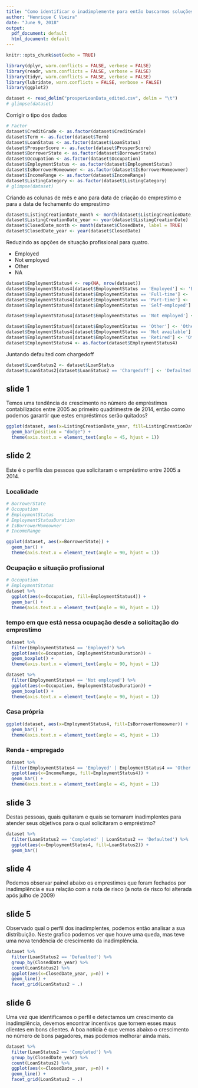 ```yaml
---
title: "Como identificar o inadimplemente para então buscarmos soluções?"
author: "Henrique C Vieira"
date: "June 9, 2018"
output:
  pdf_document: default
  html_document: default
---
```


```r
knitr::opts_chunk$set(echo = TRUE)
```

```r
library(dplyr, warn.conflicts = FALSE, verbose = FALSE)
library(readr, warn.conflicts = FALSE, verbose = FALSE)
library(tidyr, warn.conflicts = FALSE, verbose = FALSE)
library(lubridate, warn.conflicts = FALSE, verbose = FALSE)
library(ggplot2)
```

```r
dataset <- read_delim("prosperLoanData_edited.csv", delim = "\t")
# glimpse(dataset)
```

Corrigir o tipo dos dados
```r
# Factor
dataset$CreditGrade <- as.factor(dataset$CreditGrade)
dataset$Term <- as.factor(dataset$Term)
dataset$LoanStatus <- as.factor(dataset$LoanStatus)
dataset$ProsperScore <- as.factor(dataset$ProsperScore)
dataset$BorrowerState <- as.factor(dataset$BorrowerState)
dataset$Occupation <- as.factor(dataset$Occupation)
dataset$EmploymentStatus <- as.factor(dataset$EmploymentStatus)
dataset$IsBorrowerHomeowner <- as.factor(dataset$IsBorrowerHomeowner)
dataset$IncomeRange <- as.factor(dataset$IncomeRange)
dataset$ListingCategory <- as.factor(dataset$ListingCategory)
# glimpse(dataset)
```

Criando as colunas de mês e ano para data de criação do emprestimo e para a data de fechamento do emprestimo
```r
dataset$ListingCreationDate_month <- month(dataset$ListingCreationDate, label = TRUE)
dataset$ListingCreationDate_year <- year(dataset$ListingCreationDate)
dataset$ClosedDate_month <- month(dataset$ClosedDate, label = TRUE)
dataset$ClosedDate_year <- year(dataset$ClosedDate)
```

Reduzindo as opções de situação profissional para quatro.

- Employed
- Not employed
- Other
- NA

```r
dataset$EmploymentStatus4 <- rep(NA, nrow(dataset))
dataset$EmploymentStatus4[dataset$EmploymentStatus == 'Employed'] <- 'Employed'
dataset$EmploymentStatus4[dataset$EmploymentStatus == 'Full-time'] <- 'Employed'
dataset$EmploymentStatus4[dataset$EmploymentStatus == 'Part-time'] <- 'Employed'
dataset$EmploymentStatus4[dataset$EmploymentStatus == 'Self-employed'] <- 'Employed'

dataset$EmploymentStatus4[dataset$EmploymentStatus == 'Not employed'] <- 'Not employed'

dataset$EmploymentStatus4[dataset$EmploymentStatus == 'Other'] <- 'Other'
dataset$EmploymentStatus4[dataset$EmploymentStatus == 'Not available'] <- 'Other'
dataset$EmploymentStatus4[dataset$EmploymentStatus == 'Retired'] <- 'Other'
dataset$EmploymentStatus4 <- as.factor(dataset$EmploymentStatus4)
```

Juntando defaulted com chargedoff
```r
dataset$LoanStatus2 <- dataset$LoanStatus
dataset$LoanStatus2[dataset$LoanStatus2 == 'Chargedoff'] <- 'Defaulted'
```


## slide 1
Temos uma tendência de crescimento no número de empréstimos contabilizados entre 2005 ao primeiro quadrimestre de 2014, então como podemos garantir que estes empréstimos serão quitados?

```r
ggplot(dataset, aes(x=ListingCreationDate_year, fill=ListingCreationDate_month)) + 
  geom_bar(position = "dodge") +
  theme(axis.text.x = element_text(angle = 45, hjust = 1))
```


## slide 2
Este é o perfils das pessoas que solicitaram o empréstimo entre 2005 a 2014.

### Localidade
```r
# BorrowerState
# Occupation
# EmploymentStatus
# EmploymentStatusDuration
# IsBorrowerHomeowner
# IncomeRange

ggplot(dataset, aes(x=BorrowerState)) +
  geom_bar() +
  theme(axis.text.x = element_text(angle = 90, hjust = 1))
```

### Ocupação e situação profissional

```r
# Occupation
# EmploymentStatus
dataset %>%
  ggplot(aes(x=Occupation, fill=EmploymentStatus4)) +
  geom_bar() +
  theme(axis.text.x = element_text(angle = 90, hjust = 1))
```

### tempo em que está nessa ocupação desde a solicitação do emprestimo

```r
dataset %>%
  filter(EmploymentStatus4 == 'Employed') %>%
  ggplot(aes(x=Occupation, EmploymentStatusDuration)) +
  geom_boxplot() +
  theme(axis.text.x = element_text(angle = 90, hjust = 1))
```

```r
dataset %>%
  filter(EmploymentStatus4 == 'Not employed') %>%
  ggplot(aes(x=Occupation, EmploymentStatusDuration)) +
  geom_boxplot() +
  theme(axis.text.x = element_text(angle = 90, hjust = 1))
```

### Casa própria

```r
ggplot(dataset, aes(x=EmploymentStatus4, fill=IsBorrowerHomeowner)) +
  geom_bar() +
  theme(axis.text.x = element_text(angle = 45, hjust = 1))
```

### Renda - empregado

```r
dataset %>%
  filter(EmploymentStatus4 == 'Employed' | EmploymentStatus4 == 'Other') %>%
  ggplot(aes(x=IncomeRange, fill=EmploymentStatus4)) +
  geom_bar() +
  theme(axis.text.x = element_text(angle = 45, hjust = 1))
```

## slide 3
Destas pessoas, quais quitaram e quais se tornaram inadimplentes para atender seus objetivos para o qual solicitaram o empréstimo?

```r
dataset %>%
  filter(LoanStatus2 == 'Completed' | LoanStatus2 == 'Defaulted') %>%
  ggplot(aes(x=EmploymentStatus4, fill=LoanStatus2)) +
  geom_bar()
```

## slide 4
Podemos observar painel abaixo os emprestimos que foram fechados por inadimplência e sua relação com a nota de risco (a nota de risco foi alterada após julho de 2009)

## slide 5
Observado qual o perfil dos inadimplentes, podemos então analisar a sua distribuição. Neste grafico podemos ver que houve uma queda, mas teve uma nova tendência de crescimento da inadimplência.

```r
dataset %>%
  filter(LoanStatus2 == 'Defaulted') %>%
  group_by(ClosedDate_year) %>%
  count(LoanStatus2) %>%
  ggplot(aes(x=ClosedDate_year, y=n)) + 
  geom_line() +
  facet_grid(LoanStatus2 ~ .)
```


## slide 6
Uma vez que identificamos o perfil e detectamos um crescimento da inadimplência, devemos encontrar incentivos que tornem esses maus clientes em bons clientes. A boa notícia é que vemos abaixo o crescimento no número de bons pagadores, mas podemos melhorar ainda mais.

```r
dataset %>%
  filter(LoanStatus2 == 'Completed') %>%
  group_by(ClosedDate_year) %>%
  count(LoanStatus2) %>%
  ggplot(aes(x=ClosedDate_year, y=n)) + 
  geom_line() +
  facet_grid(LoanStatus2 ~ .)
```
